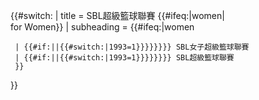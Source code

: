 {{#switch:{{{1|}}}
| title = {{{year}}} SBL超級籃球聯賽&nbsp;{{#ifeq:{{{gender}}}|women|<br />for Women}}
| subheading =  {{#ifeq:{{{gender}}}|women
  | {{#if:{{{year|}}}|{{ordinal|{{#ifexpr:{{{year}}}>2005|{{#expr:({{{year}}}-2004)/1}}|{{#switch:{{{year}}}|1993=1}}}}}}}}&nbsp;SBL女子超級籃球聯賽
  | {{#if:{{{year|}}}|{{ordinal|{{#ifexpr:{{{year}}}>2003|{{#expr:({{{year}}}-2002)/1}}|{{#switch:{{{year}}}|1993=1}}}}}}}}&nbsp;SBL超級籃球聯賽
  }}
}}